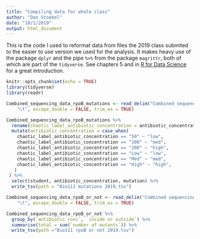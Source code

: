 ```yaml
---
title: "Compiling data for whole class"
author: "Dan Stoebel"
date: "10/1/2019"
output: html_document
---
```


This is the code I used to reformat data from files the 2019 class submited to the easier to use version we used for the analysis. It makes heavy use of the package `dplyr` and the pipe `%>%` from the package `magrittr`, both of which are part of the `tidyverse`. See chapters 5 and in [R for Data Science](https://r4ds.had.co.nz/) for a great introduction. 

```r
knitr::opts_chunk$set(echo = TRUE)
library(tidyverse)
library(readr)
```

```r
Combined_sequencing_data_rpoB_mutations <- read_delim("Combined sequencing data - rpoB mutations.tsv", 
    "\t", escape_double = FALSE, trim_ws = TRUE)

Combined_sequencing_data_rpoB_mutations %>% 
  rename(chaotic_label_antibiotic_concentration = antibiotic_concentration) %>%
  mutate(antibiotic_concentration = case_when(
    chaotic_label_antibiotic_concentration == "50" ~ "low",
    chaotic_label_antibiotic_concentration == "100" ~ "med",
    chaotic_label_antibiotic_concentration == "200" ~ "high",
    chaotic_label_antibiotic_concentration == "Low" ~ "low",
    chaotic_label_antibiotic_concentration == "Med" ~ "med",
    chaotic_label_antibiotic_concentration == "High" ~ "high",
   )
 ) %>%
  select(student, antibiotic_concentration, mutation) %>%
  write_tsv(path = "Bio111 mutations 2019.tsv")

```

```r
Combined_sequencing_data_rpoB_or_not <- read_delim("Combined sequencing data - rpoB or not.tsv", 
    "\t", escape_double = FALSE, trim_ws = TRUE)

Combined_sequencing_data_rpoB_or_not %>%
  group_by(`antibiotic conc`, `inside or outside`) %>%
  summarise(total = sum(`number of mutants`)) %>%
  write_tsv(path ="Bio111 rpoB or not 2019.tsv")
```


